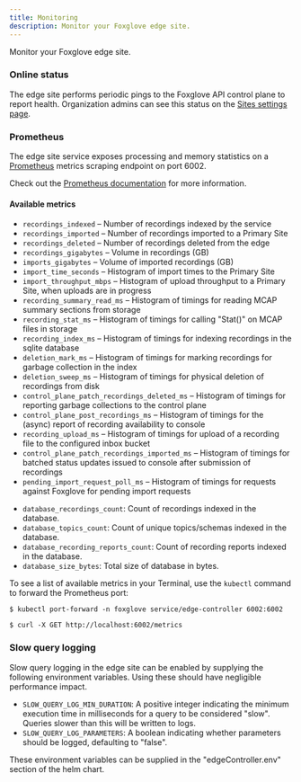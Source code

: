 ```yaml
---
title: Monitoring
description: Monitor your Foxglove edge site.
---
```


Monitor your Foxglove edge site.

### Online status

The edge site performs periodic pings to the Foxglove API control plane to report health. Organization admins can see this status on the [Sites settings page](https://console.foxglove.dev/settings/sites).

### Prometheus

The edge site service exposes processing and memory statistics on a [Prometheus](https://prometheus.io) metrics scraping endpoint on port 6002.

Check out the [Prometheus documentation](https://prometheus.io/docs/introduction/overview) for more information.

#### Available metrics

- `recordings_indexed` – Number of recordings indexed by the service
- `recordings_imported` – Number of recordings imported to a Primary Site
- `recordings_deleted` – Number of recordings deleted from the edge
- `recordings_gigabytes` – Volume in recordings (GB)
- `imports_gigabytes` – Volume of imported recordings (GB)
- `import_time_seconds` – Histogram of import times to the Primary Site
- `import_throughput_mbps` – Histogram of upload throughput to a Primary Site, when uploads are in progress
- `recording_summary_read_ms` – Histogram of timings for reading MCAP summary sections from storage
- `recording_stat_ms` – Histogram of timings for calling "Stat()" on MCAP files in storage
- `recording_index_ms` – Histogram of timings for indexing recordings in the sqlite database
- `deletion_mark_ms` – Histogram of timings for marking recordings for garbage collection in the index
- `deletion_sweep_ms` – Histogram of timings for physical deletion of recordings from disk
- `control_plane_patch_recordings_deleted_ms` – Histogram of timings for reporting garbage collections to the control plane
- `control_plane_post_recordings_ms` – Histogram of timings for the (async) report of recording availability to console
- `recording_upload_ms` – Histogram of timings for upload of a recording file to the configured inbox bucket
- `control_plane_patch_recordings_imported_ms` – Histogram of timings for batched status updates issued to console after submission of recordings
- `pending_import_request_poll_ms` – Histogram of timings for requests against Foxglove for pending import requests
* `database_recordings_count`: Count of recordings indexed in the database.
* `database_topics_count`: Count of unique topics/schemas indexed in the database.
* `database_recording_reports_count`: Count of recording reports indexed in the database.
* `database_size_bytes`: Total size of database in bytes.

To see a list of available metrics in your Terminal, use the `kubectl` command to forward the Prometheus port:

```shell
$ kubectl port-forward -n foxglove service/edge-controller 6002:6002
```

```shell
$ curl -X GET http://localhost:6002/metrics
```

### Slow query logging

Slow query logging in the edge site can be enabled by supplying the following environment variables. Using these should have negligible performance impact.
* `SLOW_QUERY_LOG_MIN_DURATION`: A positive integer indicating the minimum execution time in milliseconds for a query to be considered "slow". Queries slower than this will be written to logs.
* `SLOW_QUERY_LOG_PARAMETERS`: A boolean indicating whether parameters should be logged, defaulting to "false".

These environment variables can be supplied in the "edgeController.env" section of the helm chart.
